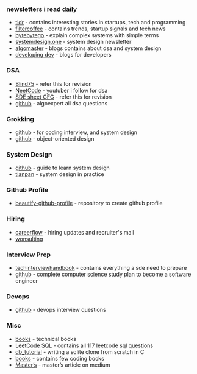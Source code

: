 
### newsletters i read daily
- [tldr](https://tldr.tech/) - contains interesting stories in startups, tech and programming
- [filtercoffee](https://filtercoffee.substack.com/) - contains trends, startup signals and tech news
- [bytebytego](https://blog.bytebytego.com/) - explain complex systems with simple terms
- [systemdesign.one](https://newsletter.systemdesign.one/) - system design newsletter 
- [algomaster](https://blog.algomaster.io/) - blogs contains about dsa and system design
- [developing dev](https://www.developing.dev/) - blogs for developers

### DSA
- [Blind75](https://www.teamblind.com/post/New-Year-Gift---Curated-List-of-Top-100-LeetCode-Questions-to-Save-Your-Time-OaM1orEU) - refer this for revision
- [NeetCode](https://neetcode.io/) - youtuber i follow for dsa
- [SDE sheet GFG](https://www.geeksforgeeks.org/sde-sheet-a-complete-guide-for-sde-preparation/) - refer this for revision
- [github](https://github.com/lee-hen/Algoexpert) - algoexpert all dsa questions

### Grokking
- [github](https://github.com/judylime/grokking) - for coding interview, and system design
- [github](https://github.com/tssovi/grokking-the-object-oriented-design-interview) - object-oriented design

### System Design
- [github](https://github.com/shashank88/system_design) - guide to learn system design
- [tianpan](https://tianpan.co/notes/2016-02-13-crack-the-system-design-interview) - system design in practice

### Github Profile
- [beautify-github-profile](https://github.com/rzashakeri/beautify-github-profile) - repository to create github profile

### Hiring 
- [careerflow](https://www.careerflow.ai/still-hiring) - hiring updates and recruiter's mail
- [wonsulting](https://www.wonsulting.ai/)

### Interview Prep
- [techinterviewhandbook](https://www.techinterviewhandbook.org/) - contains everything a sde need to prepare
- [github](https://github.com/jwasham/coding-interview-university) - complete computer science study plan to become a software engineer

### Devops
- [github](https://github.com/bregman-arie/devops-exercises) - devops interview questions

### Misc
- [books](https://github.com/andresetevejob/books-5) - technical books 
- [LeetCode SQL](https://github.com/mrinal1704/SQL-Leetcode-Challenge) - contains all 117 leetcode sql questions
- [db_tutorial](https://cstack.github.io/db_tutorial/) - writing a sqlite clone from scratch in C
- [books](https://github.com/Henrywu573/Catalogue) - contains few coding books
- [Master’s](https://medium.com/@abhijeet4444krish/my-masters-application-story-fe4616964d7c) - master’s article on medium